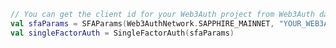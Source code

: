 ```kotlin
// You can get the client id for your Web3Auth project from Web3Auth dashboard.
val sfaParams = SFAParams(Web3AuthNetwork.SAPPHIRE_MAINNET, "YOUR_WEB3AUTH_CLIENT_ID")
val singleFactorAuth = SingleFactorAuth(sfaParams)
```
